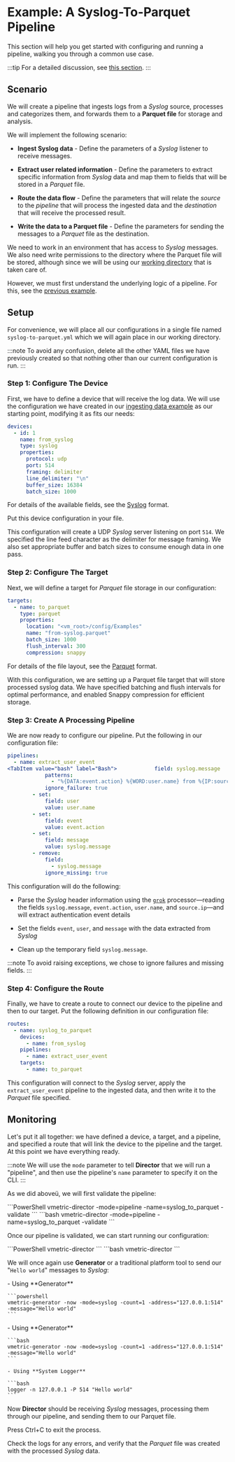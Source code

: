 # Example: A Syslog-To-Parquet Pipeline

This section will help you get started with configuring and running a pipeline, walking you through a common use case.

:::tip
For a detailed discussion, see [this section](../configuration/pipelines/overview.mdx#configuration).
:::

## Scenario

We will create a pipeline that ingests logs from a _Syslog_ source, processes and categorizes them, and forwards them to a **Parquet file** for storage and analysis.

We will implement the following scenario:

- **Ingest Syslog data** - Define the parameters of a _Syslog_ listener to receive messages.

- **Extract user related information** - Define the parameters to extract specific information from _Syslog_ data and map them to fields that will be stored in a _Parquet_ file.

- **Route the data flow** - Define the parameters that will relate the _source_ to the _pipeline_ that will process the ingested data and the _destination_ that will receive the processed result.

- **Write the data to a Parquet file** - Define the parameters for sending the messages to a _Parquet_ file as the destination.

We need to work in an environment that has access to _Syslog_ messages. We also need write permissions to the directory where the Parquet file will be stored, although since we will be using our [working directory](./introduction.mdx#working-directory) that is taken care of.

However, we must first understand the underlying logic of a pipeline. For this, see the  [previous example](./example-reading-json-with-a-pipeline.mdx).

## Setup

For convenience, we will place all our configurations in a single file named `syslog-to-parquet.yml` which we will again place in our working directory.

:::note
To avoid any confusion, delete all the other YAML files we have previously created so that nothing other than our current configuration is run.
:::

### Step 1: Configure The Device

First, we have to define a device that will receive the log data. We will use the configuration we have created in our [ingesting data example](./example-ingesting-data.mdx) as our starting point, modifying it as fits our needs:

```yml title="syslog-to-parquet.yml"
devices:
  - id: 1
    name: from_syslog
    type: syslog
    properties:
      protocol: udp
      port: 514
      framing: delimiter
      line_delimiter: "\n"
      buffer_size: 16384
      batch_size: 1000
```

For details of the available fields, see the [Syslog](../appendix.mdx#syslog) format.

Put this device configuration in your file.

This configuration will create a UDP _Syslog_ server listening on port `514`. We specified the line feed character as the delimiter for message framing. We also set appropriate buffer and batch sizes to consume enough data in one pass.

### Step 2: Configure The Target

Next, we will define a target for _Parquet_ file storage in our configuration:

```yml title="syslog-to-parquet.yml"
targets:
  - name: to_parquet
    type: parquet
    properties:
      location: "<vm_root>/config/Examples"
      name: "from-syslog.parquet"
      batch_size: 1000
      flush_interval: 300
      compression: snappy
```

For details of the file layout, see the [Parquet](../appendix.mdx#parquet) format.

With this configuration, we are setting up a Parquet file target that will store processed syslog data. We have specified batching and flush intervals for optimal performance, and enabled Snappy compression for efficient storage.

### Step 3: Create A Processing Pipeline

We are now ready to configure our pipeline. Put the following in our configuration file:

```yml title="syslog-to-parquet.yml"
pipelines:
  - name: extract_user_event
<TabItem value="bash" label="Bash">            field: syslog.message
            patterns:
              - "%{DATA:event.action} %{WORD:user.name} from %{IP:source.ip}"
            ignore_failure: true
        - set:
            field: user
            value: user.name
        - set:
            field: event
            value: event.action
        - set:
            field: message
            value: syslog.message
        - remove:
            field:          
              - syslog.message
            ignore_missing: true
```

This configuration will do the following:

* Parse the _Syslog_ header information using the [`grok`](../configuration/pipelines/processors/grok.mdx) processor&mdash;reading the fields `syslog.message`, `event.action`, `user.name`, and `source.ip`&mdash;and will extract authentication event details

* Set the fields `event`, `user`, and `message` with the data extracted from _Syslog_

* Clean up the temporary field `syslog.message`.

:::note
To avoid raising exceptions, we chose to ignore failures and missing fields.
:::

### Step 4: Configure the Route

Finally, we have to create a route to connect our device to the pipeline and then to our target. Put the following definition in our configuration file:

```yml title="syslog-to-parquet.yml"
routes:
  - name: syslog_to_parquet
    devices:
      - name: from_syslog
    pipelines:
      - name: extract_user_event
    targets:
      - name: to_parquet
```

This configuration will connect to the _Syslog_ server, apply the `extract_user_event` pipeline to the ingested data, and then write it to the _Parquet_ file specified.

## Monitoring

Let's put it all together: we have defined a device, a target, and a pipeline, and specified a route that will link the device to the pipeline and the target. At this point we have everything ready.

:::note
We will use the `mode` parameter to tell **Director** that we will run a "pipeline", and then use the pipeline's `name` parameter to specify it on the CLI.
:::

As we did aboveü, we will first validate the pipeline:

<Tabs>
  <TabItem value="powershell" label="PowerShell">
    ```PowerShell
    vmetric-director -mode=pipeline -name=syslog_to_parquet -validate
    ```
  </TabItem>
  <TabItem value="bash" label="Bash">
    ```bash
    vmetric-director -mode=pipeline -name=syslog_to_parquet -validate
    ```
  </TabItem>
</Tabs>

Once our pipeline is validated, we can start running our configuration:

<Tabs>
  <TabItem value="powershell" label="PowerShell">
    ```PowerShell
    vmetric-director
    ```
  </TabItem>
  <TabItem value="bash" label="Bash">
    ```bash
    vmetric-director
    ```
  </TabItem>
</Tabs>

We will once again use **Generator** or a traditional platform tool to send our "`Hello world`" messages to _Syslog_:

<Tabs>
  <TabItem value="powershell" label="PowerShell" default>
    - Using **Generator**

    ```powershell
    vmetric-generator -now -mode=syslog -count=1 -address="127.0.0.1:514" -message="Hello world"
    ```
  </TabItem>
  <TabItem value="bash" label="Bash">
    - Using **Generator**
  
    ```bash
    vmetric-generator -now -mode=syslog -count=1 -address="127.0.0.1:514" -message="Hello world"
    ```
    
    - Using **System Logger**

    ```bash
    logger -n 127.0.0.1 -P 514 "Hello world"
    ```
  </TabItem>
</Tabs>

Now **Director** should be receiving _Syslog_ messages, processing them through our pipeline, and sending them to our Parquet file.

Press <kb-short>Ctrl+C</kb-short> to exit the process.

Check the logs for any errors, and verify that the _Parquet_ file was created with the processed _Syslog_ data.
